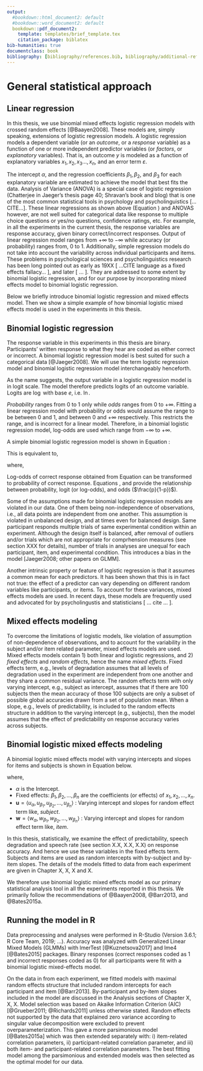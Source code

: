 ```yaml
---
output:
  #bookdown::html_document2: default
  #bookdown::word_document2: default
  bookdown::pdf_document2:
    template: templates/brief_template.tex
    citation_package: biblatex
bib-humanities: true
documentclass: book
bibliography: [bibliography/references.bib, bibliography/additional-references.bib]
---
```


\minitoc <!-- this will include a mini table of contents-->

<!-- # Citations, cross-references, and collaboration {#cites-and-refs}  -->
<!-- \chaptermark{Citations and cross-refs} -->

# General statistical approach

## Linear regression

<!-- Analysis of Variance (ANOVA) has been one of the very commonly used statistical tools in psychology, and psycholinguistics [...CITE...], specifically for continuous data. -->
<!-- It is still a common method for continuous data like response times. -->
<!-- However, as early as 19XX, ABC ...CITE... had pointed out one problem in using ANOVA in psycholingusitics. -->
<!-- He pointed out that considering all items to have similar effect on the participants is indeed a fallacy. -->
<!-- Although this helped understand that items are also as different as participants, it did not solve the problem inherent in ANOVA (CITE). -->
In this thesis, we use binomial mixed effects logistic regression models with crossed random effects [@Baayen2008].
These models are, simply speaking, extensions of logistic regression models.
A logistic regression models a dependent variable (or an *outcome*, or a *response* variable) as a function of one or more independent predictor variables (or *factors*, or *explanatory* variables).
That is, an outcome $y$ is modeled as a function of explanatory variables $x_1, x_2, x_3..., x_n$, and an error term $\varepsilon$.


\begin{align} \label{eq:linear_regression}
y =
\alpha + 
\beta_{1}\cdot{x_1} + 
\beta_{2}\cdot{x_2} + ... +
\beta_{n}\cdot{x_n} + \varepsilon 
\end{align}

The intercept $\alpha$, and the regression coefficients $\beta_1, \beta_2,$ and $\beta_3$ for each explanatory variable are estimated to achieve the model that best fits the data.
Analysis of Variance (ANOVA) is a special case of logistic regression (Chatterjee in Jaeger's thesis page 40; Shravan's book and blog) that is one of the most common statistical tools in psychology and psycholinguistics [...CITE...].
These linear regressions as shown above (Equation \ref{eq:linear_regression}) and ANOVAS however, are not well suited for categorical data like response to multiple choice questions or yes/no questions, confidence ratings, etc.
For example, in all the experiments in the current thesis, the response variables are response accuracy, given binary correct/incorrect responses.
Output of linear regression model ranges from $+\infty$ to $-\infty$ while accuracy (or probability) ranges from, 0 to 1.
Additionally, simple regression models do not take into account the variability across individual participants and items.
These problems in psychological sciences and psycholinguistics research has been long pointed out as early as 19XX [ ...CITE language as a fixed effects fallacy... ], and later [ ... ].
They are addressed to some extent by binomial logistic regression, and for our purpose by incorporating mixed effects model to binomial logistic regression.

Below we briefly introduce binomial logistic regression and mixed effects model.
Then we show a simple example of how binomial logistic mixed effects model is used in the experiments in this thesis.

## Binomial logistic regression

The response variable in this experiments in this thesis are binary.
Participants' written response to what they hear are coded as either correct or incorrect.
A binomial logistic regression model is best suited for such a categorical data [@Jaeger2008].
We will use the term logistic regression model and binomial logistic regression model interchangeably henceforth.

As the name suggests, the output variable in a logistic regression model is in logit scale.
The model therefore predicts logits of an outcome variable.
Logits are $\log$ with base $e$, i.e. $\ln$.

*Probability* ranges from 0 to 1 only while *odds* ranges from 0 to $+\infty$.
Fitting a linear regression model with probability or odds would assume the range to be between 0 and 1, and between 0 and $+\infty$ respectively.
This restricts the range, and is incorrect for a linear model.
Therefore, in a binomial logistic regression model, log-odds are used which range from $-\infty$ to $+\infty$.

A simple binomial logistic regression model is shown in Equation \ref{eq:simple_logistic}:

\begin{align} \label{eq:simple_logistic}
\ln(\frac{p}{1-p}) =
\alpha + 
\beta_{1}\cdot{x_1} + 
\beta_{2}\cdot{x_2} + ... +
\beta_{n}\cdot{x_n} + \varepsilon
\end{align}

This is equivalent to,

\begin{align} \label{eq:logit-to-prob_long}
p &=
{\frac{exp(\alpha + 
\beta_{1}\cdot{x_1} + 
\beta_{2}\cdot{x_2} + ... +
\beta_{n}\cdot{x_n} + \varepsilon)}
{1 + exp (\alpha + 
\beta_{1}\cdot{x_1} + 
\beta_{2}\cdot{x_2} + ... +
\beta_{n}\cdot{x_n} + \varepsilon)}}\\ \label{eq:logit-to-prob_short}
&= {\frac{exp(\ln(\frac{p}{1-p}))}{1 + exp (\ln(\frac{p}{1-p}))}}
\end{align}

where,

\begin{align} \label{eq:logiteq}
\ln(\frac{p}{1-p}) =
{logit}(p)
\end{align}

<!-- \begin{align} \label{eq:logit-to-prob} -->
<!-- Pr(Y_i=1|X_i) = -->
<!-- {\frac{exp(\beta_0 + \beta_1X_i + \beta_2X_2 + ... + \beta_3X_{n})} -->
<!-- {1 + exp (\beta_0 + \beta_1X_i + \beta_2X_2 + ... + \beta_3X_{n})}} -->
<!-- \end{align} -->
Log-odds of correct response obtained from Equation \ref{eq:simple_logistic} can be transformed to probability of correct response. Equations \ref{eq:logit-to-prob_short}, and \ref{eq:logiteq} provide the relationship between probability, logit (or log-odds), and odds ($\frac{p}{1-p})$).

Some of the assumptions made for binomial logistic regression models are violated in our data.
One of them being non-independence of observations, i.e., all data points are independent from one another.
This assumption is violated in unbalanced design, and at times even for balanced design.
Same participant responds multiple trials of same experimental condition within an experiment.
Although the design itself is balanced, after removal of outliers and/or trials which are not appropriate for comprhension measures (see section XXX for details), number of trials in analyses are unequal for each participant, item, and experimental condition.
This introduces a bias in the model [Jaeger2008; other papers on GLMM].

Another intrinsic property or feature of logistic regression is that it assumes a common mean for each predictors.
It has been shown that this is in fact not true: the effect of a predictor can vary depending on different random variables like participants, or items.
To account for these variances, mixed effects models are used.
In recent days, these models are frequently used and advocated for by psycholingustis and statisticians [ ... cite ... ]. 

## Mixed effects modeling

To overcome the limitations of logistic models, like violation of assumption of non-dependence of observations, and to account for the variability in the subject and/or item related parameter, mixed effects models are used.
Mixed effects models contain 1) both linear and logistic regressions, and 2) *fixed effects* and *random effects*, hence the name *mixed effects*.
Fixed effects term, e.g., levels of degradation assumes that all levels of degradation used in the experiment are independent from one another and they share a common residual variance.
The random effects term with only varying intercept, e.g., subject as intercept, assumes that if there are 100 subjects then the mean accuracy of those 100 subjects are only a subset of possible global accuracies drawn from a set of population mean.
When a slope, e.g., levels of predictability, is included to the random effects structure in addition to the varying intercept (e.g., subjects), then the model assumes that the effect of predictability on response accuracy varies across subjects.

## Binomial logistic mixed effects modeling {#binomial-logistic-mixed-effects-model}

A binomial logistic mixed effects model with varying intercepts and slopes for items and subjects is shown in Equation \ref{eq:mixed_effects} below.
<!-- \begin{align} -->
<!-- \ln (\frac{p}{1-p}) = \nonumber\\ -->
<!-- \alpha + u_{\alpha} + w_{\alpha} + \nonumber\\ -->
<!-- (\beta_{1} + u_{\beta_{1}} + w_{\beta_{1}})\cdot {x_1} + \nonumber\\ -->
<!-- (\beta_{2} + u_{\beta_{2}} + w_{\beta_{2}})\cdot {x_2} + ... + \nonumber\\ -->
<!-- (\beta_{n} + u_{\beta_{n}} + w_{\beta_{n}})\cdot {x_n} -->
<!-- \end{align} -->
\begin{align} \label{eq:mixed_effects}
\ln (\frac{p}{1-p}) = \alpha + u_{\alpha} + w_{\alpha} +
                      (\beta_{1} + u_{\beta_{1}} + w_{\beta_{1}})\cdot {x_1} + \nonumber\\
                      (\beta_{2} + u_{\beta_{2}} + w_{\beta_{2}})\cdot {x_2} + ... +
                      (\beta_{n} + u_{\beta_{n}} + w_{\beta_{n}})\cdot {x_n} 
\end{align}

where,

- $\alpha$ is the Intercept.
- Fixed effects: $\beta_{1}, \beta_{2}, ..., \beta_{n}$ are the coefficients (or effects) of $x_1, x_2, ...,x_n$.
- $\boldsymbol{u} = \langle u_{\alpha}, u_{\beta_1}, u_{\beta_2}, ..., u_{\beta_n} \rangle$ : Varying intercept and slopes for random effect term like, *subject*.
- $\boldsymbol{w} = \langle w_{\alpha}, w_{\beta_1}, w_{\beta_2}, ..., w_{\beta_n} \rangle$ : Varying intercept and slopes for random effect term like, *item*.


In this thesis, statistically, we examine the effect of predictability, speech degradation and speech rate (see section X.X, X.X, X.X) on response accuracy.
And hence we use these variables in the fixed effects term.
Subjects and items are used as random intercepts with by-subject and by-item slopes.
The details of the models fitted to data from each experiment are given in Chapter X, X, X and X.

We therefore use binomial logistic mixed effects model as our primary statistical analysis tool in all the experiments reported in this thesis. We primarily follow the recommendations of @Baayen2008, @Barr2013, and @Bates2015a.

## Running the model in R {#analysis-main}

Data preprocessing and analyses were performed in R-Studio (Version 3.6.1; R Core Team, 2019; ...).
Accuracy was analyzed with Generalized Linear Mixed Models (GLMMs) with lmerTest [@Kuznetsova2017] and lme4 [@Bates2015] packages.
Binary responses (correct responses coded as 1 and incorrect responses coded as 0) for all participants were fit with a binomial logistic mixed-effects model.
<!-- Noise condition (categorical; 4-, 6-, and 8-bands), target word predictability (categorical; HP, MP, LP), global noise context (categorical; predictable channel context and unpredictable channel context), and the interaction of noise condition and target word predictability were included in the fixed effects. -->

On the data in from each experiment, we fitted models with maximal random effects structure that included random intercepts for each participant and item [@Barr2013].
By-participant and by-item slopes included in the model are discussed in the Analysis sections of Chapter X, X, X.
<!-- To find the optimal model for the data, non-significant higher-order interactions were excluded from the fixed-effects structure (and from the random-effects structure) in a stepwise manner. -->
Model selection was based on Akaike Information Criterion (AIC) [@Grueber2011; @Richards2011] unless otherwise stated.
Random effects not supported by the data that explained zero variance according to singular value decomposition were excluded to prevent overparameterization.
This gave a more parsimonious model [@Bates2015a] which was then extended separately with: i) item-related correlation parameters, ii) participant-related correlation parameter, and iii) both item- and participant-related correlation parameters.
The best fitting model among the parsimonious and extended models was then selected as the optimal model for our data.
<!-- ## Bayesian statistical methods -->
 
<!-- https://tex.stackexchange.com/questions/75764/how-do-you-make-numbered-equations-in-latex -->